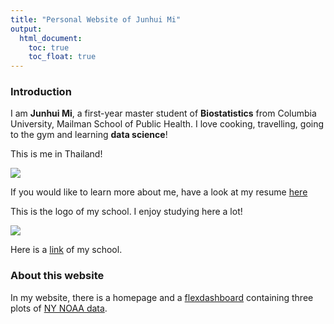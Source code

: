 ```yaml
---
title: "Personal Website of Junhui Mi"
output: 
  html_document:
    toc: true
    toc_float: true
---
```


### Introduction  
  
I am **Junhui Mi**, a first-year master student of **Biostatistics** from Columbia University, Mailman School of Public Health. I love cooking, travelling, going to the gym and learning **data science**!
  
This is me in Thailand!

![](me.jpg)
  
If you would like to learn more about me, have a look at my resume [here](resume.html)
  
This is the logo of my school. I enjoy studying here a lot!

![](mailman.jpg)
  
Here is a [link](https://www.mailman.columbia.edu) of my school.

### About this website

In my website, there is a homepage and a [flexdashboard](dashboard.html) containing three plots of [NY NOAA data](https://p8105.com/dataset_noaa.html).